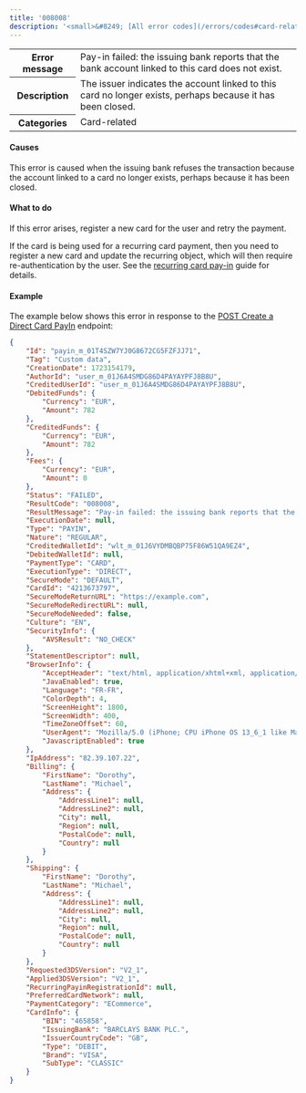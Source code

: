 ```yaml
---
title: '008008'  
description: '<small>&#8249; [All error codes](/errors/codes#card-related)</small>'
---
```

  
<table>
    <tbody>
        <tr>
            <th class="header"><strong>Error message</strong></th>
            <td class="table-content">Pay-in failed: the issuing bank reports that the bank account linked to this card does not exist.</td>
        </tr>
        <tr>
            <th class="header"><strong>Description</strong></th>
            <td class="table-content">The issuer indicates the account linked to this card no longer exists, perhaps because it has been closed.</td>
        </tr>
        <tr>
            <th class="header"><strong>Categories</strong></th>
            <td class="table-content">  
<div class="label">Card-related</div>
</td>
        </tr>
    </tbody>
</table>  

#### Causes
This error is caused when the issuing bank refuses the transaction because the account linked to a card no longer exists, perhaps because it has been closed.

#### What to do
If this error arises, register a new card for the user and retry the payment.

If the card is being used for a recurring card payment, then you need to register a new card and update the recurring object, which will then require re-authentication by the user. See the <a href="guides/payment-methods/card/recurring/how-to">recurring card pay-in</a> guide for details.

#### Example
The example below shows this error in response to the <a href="/api-reference/direct-card-payins/create-direct-card-payin">POST Create a Direct Card PayIn</a> endpoint:

```json
{
    "Id": "payin_m_01T4SZW7YJ0G8672CG5FZFJJ71",
    "Tag": "Custom data",
    "CreationDate": 1723154179,
    "AuthorId": "user_m_01J6A4SMDG86D4PAYAYPFJ8B8U",
    "CreditedUserId": "user_m_01J6A4SMDG86D4PAYAYPFJ8B8U",
    "DebitedFunds": {
        "Currency": "EUR",
        "Amount": 782
    },
    "CreditedFunds": {
        "Currency": "EUR",
        "Amount": 782
    },
    "Fees": {
        "Currency": "EUR",
        "Amount": 0
    },
    "Status": "FAILED",
    "ResultCode": "008008",
    "ResultMessage": "Pay-in failed: the issuing bank reports that the bank account linked to this card does not exist.",
    "ExecutionDate": null,
    "Type": "PAYIN",
    "Nature": "REGULAR",
    "CreditedWalletId": "wlt_m_01J6VYDMBQBP75F86W51QA9EZ4",
    "DebitedWalletId": null,
    "PaymentType": "CARD",
    "ExecutionType": "DIRECT",
    "SecureMode": "DEFAULT",
    "CardId": "4213673797",
    "SecureModeReturnURL": "https://example.com",
    "SecureModeRedirectURL": null,
    "SecureModeNeeded": false,
    "Culture": "EN",
    "SecurityInfo": {
        "AVSResult": "NO_CHECK"
    },
    "StatementDescriptor": null,
    "BrowserInfo": {
        "AcceptHeader": "text/html, application/xhtml+xml, application/xml;q=0.9, /;q=0.8",
        "JavaEnabled": true,
        "Language": "FR-FR",
        "ColorDepth": 4,
        "ScreenHeight": 1800,
        "ScreenWidth": 400,
        "TimeZoneOffset": 60,
        "UserAgent": "Mozilla/5.0 (iPhone; CPU iPhone OS 13_6_1 like Mac OS X) AppleWebKit/605.1.15 (KHTML, like Gecko) Mobile/15E148",
        "JavascriptEnabled": true
    },
    "IpAddress": "82.39.107.22",
    "Billing": {
        "FirstName": "Dorothy",
        "LastName": "Michael",
        "Address": {
            "AddressLine1": null,
            "AddressLine2": null,
            "City": null,
            "Region": null,
            "PostalCode": null,
            "Country": null
        }
    },
    "Shipping": {
        "FirstName": "Dorothy",
        "LastName": "Michael",
        "Address": {
            "AddressLine1": null,
            "AddressLine2": null,
            "City": null,
            "Region": null,
            "PostalCode": null,
            "Country": null
        }
    },
    "Requested3DSVersion": "V2_1",
    "Applied3DSVersion": "V2_1",
    "RecurringPayinRegistrationId": null,
    "PreferredCardNetwork": null,
    "PaymentCategory": "ECommerce",
    "CardInfo": {
        "BIN": "465858",
        "IssuingBank": "BARCLAYS BANK PLC.",
        "IssuerCountryCode": "GB",
        "Type": "DEBIT",
        "Brand": "VISA",
        "SubType": "CLASSIC"
    }
}
```